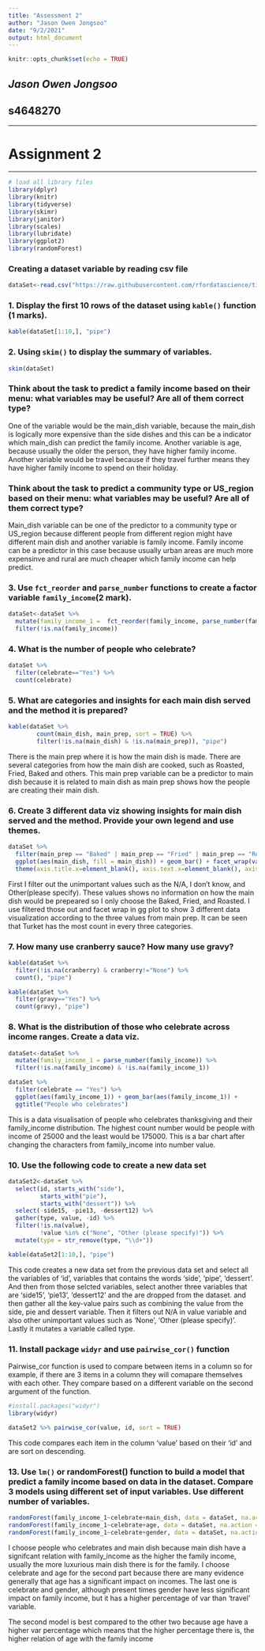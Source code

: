 ```yaml
---
title: "Assessment 2"
author: "Jason Owen Jongsoo"
date: "9/2/2021"
output: html_document
---
```


```r
knitr::opts_chunk$set(echo = TRUE)
```

## *Jason Owen Jongsoo*
## **s4648270**
***
# Assignment 2
***

```r
# load all library files
library(dplyr)
library(knitr)
library(tidyverse)
library(skimr)
library(janitor)
library(scales)
library(lubridate)
library(ggplot2)
library(randomForest)
```

### Creating a dataset variable by reading csv file
```r

dataSet<-read.csv("https://raw.githubusercontent.com/rfordatascience/tidytuesday/master/data/2018/2018-11-20/thanksgiving_meals.csv")

```

### 1. Display the first 10 rows of the dataset using `kable()` function (1 marks).
```r

kable(dataSet[1:10,], "pipe")

```

### 2. Using `skim()` to display the summary of variables.
```r

skim(dataSet)

```

### Think about the task to predict a family income based on their menu: what variables may be useful?               Are all of them correct type?
One of the variable would be the main_dish variable, because the main_dish is logically more expensive than the side dishes and this can be a indicator which main_dish can predict the family income. Another variable is age, because usually the older the person, they have higher family income. Another variable would be travel because if they travel further means they have higher family income to spend on their holiday.

### Think about the task to predict a community type or US_region based on their menu: what variables may be useful? Are all of them correct type?
Main_dish variable can be one of the predictor to a community type or US_region because different people from different region might have different main dish and another variable is family income. Family income can be a predictor in this case because usually urban areas are much more expensinve and rural are much cheaper which family income can help predict.

### 3. Use `fct_reorder` and `parse_number` functions to create a factor variable `family_income`(2 mark).
```r

dataSet<-dataSet %>%
  mutate(family_income_1 =  fct_reorder(family_income, parse_number(family_income))) %>%
  filter(!is.na(family_income))

```

### 4. What is the number of people who celebrate?
``` r

dataSet %>%
  filter(celebrate=="Yes") %>%
  count(celebrate)

```

### 5. What are categories and insights for each main dish served and the method it is prepared?
``` r

kable(dataSet %>%
        count(main_dish, main_prep, sort = TRUE) %>%
        filter(!is.na(main_dish) & !is.na(main_prep)), "pipe")

```
There is the main prep where it is how the main dish is made. There are several categories from how the main dish are cooked, such as Roasted, Fried, Baked and others. This main prep variable can be a predictor to main dish because it is related to main dish as main prep shows how the people are creating their main dish.

### 6. Create 3 different data viz showing insights for main dish served and the method. Provide your own legend and use themes.
```r

dataSet %>%
  filter(main_prep == "Baked" | main_prep == "Fried" | main_prep == "Roasted") %>%
  ggplot(aes(main_dish, fill = main_dish)) + geom_bar() + facet_wrap(vars(main_prep)) +
  theme(axis.title.x=element_blank(), axis.text.x=element_blank(), axis.ticks.x=element_blank())

```

First I filter out the unimportant values such as the N/A, I don't know, and Other(please specify). These values shows no information on how the main dish would be prepeared so I only choose the Baked, Fried, and Roasted. I use filtered those out and facet wrap in gg plot to show 3 different data visualization according to the three values from main prep. It can be seen that Turket has the most count in every three categories.

### 7. How many use cranberry sauce? How many use gravy?
``` r

kable(dataSet %>%
  filter(!is.na(cranberry) & cranberry!="None") %>%
  count(), "pipe")

kable(dataSet %>%
  filter(gravy=="Yes") %>%
  count(gravy), "pipe")

```

### 8. What is the distribution of those who celebrate across income ranges. Create a data viz.
``` r

dataSet<-dataSet %>%
  mutate(family_income_1 = parse_number(family_income)) %>%
  filter(!is.na(family_income) & !is.na(family_income_1))

dataSet %>%
  filter(celebrate == "Yes") %>%
  ggplot(aes(family_income_1)) + geom_bar(aes(family_income_1)) +
  ggtitle("People who celebrates")

```

This is a data visualisation of people who celebrates thanksgiving and their family_income distribution. The highest count number would be people with income of 25000 and the least would be 175000. This is a bar chart after changing the characters from family_income into number value.

### 10. Use the following code to create a new data set
``` r
dataSet2<-dataSet %>%
  select(id, starts_with("side"),
         starts_with("pie"),
         starts_with("dessert")) %>%
  select(-side15, -pie13, -dessert12) %>%
  gather(type, value, -id) %>%
  filter(!is.na(value),
         !value %in% c("None", "Other (please specify)")) %>%
  mutate(type = str_remove(type, "\\d+"))

kable(dataSet2[1:10,], "pipe")

```

This code creates a new data set from the previous data set and select all the variables of 'id', variables that contains the words 'side', 'pipe', 'dessert'. And then from those selcted variables, select another three variables that are 'side15', 'pie13', 'dessert12' and the are dropped from the dataset. and then gather all the key-value pairs such as combining the value from the side, pie and dessert variable. Then it filters out N/A in value variable and also other unimportant values such as 'None', 'Other (please specify)'. Lastly it mutates a variable called type.

### 11. Install package `widyr` and use `pairwise_cor()` function

Pairwise_cor function is used to compare between items in a column so for example, if there are 3 items in a column they will comapare themselves with each other. They compare based on a different variable on the second argument of the function.
``` r

#install.packages("widyr")
library(widyr)

dataSet2 %>% pairwise_cor(value, id, sort = TRUE)

```

This code compares each item in the column 'value' based on their 'id' and are sort on descending.

### 13. Use `lm()` or randomForest() function to build a model that predict a family income based on data in the dataset. Compare 3 models using different set of input variables. Use different number of variables.
``` r

randomForest(family_income_1~celebrate+main_dish, data = dataSet, na.action = na.omit)
randomForest(family_income_1~celebrate+age, data = dataSet, na.action = na.omit)
randomForest(family_income_1~celebrate+gender, data = dataSet, na.action = na.omit)

```
I choose people who celebrates and main dish because main dish have a signifcant relation with family_income as the higher the family income, usually the more luxurious main dish there is for the family. I choose celebrate and age for the second part because there are many evidence generally that age has a significant impact on incomes. The last one is celebrate and gender, although present times gender have less significant impact on family income, but it has a higher percentage of var than 'travel' variable.

The second model is best compared to the other two because age have a higher var percentage which means that the higher percentage there is, the higher relation of age with the family income





